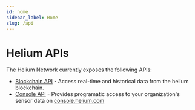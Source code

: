 ```yaml
---
id: home
sidebar_label: Home
slug: /api
---
```


# Helium APIs

The Helium Network currently exposes the following APIs:

* [Blockchain API](/api/blockchain/introduction) - Access real-time and historical data from the helium blockchain. 
* [Console API](/api/console) - Provides programatic access to your organization's sensor data on [console.helium.com](https://console.helium.com)
